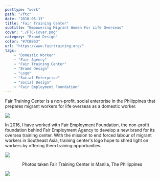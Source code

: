 ```yaml
---
posttype: "work"
path: "/ftc"
date: "2016-05-13"
title: "Fair Training Center"
subtitle: "Empowering Migrant Women For Life Overseas"
cover: "./FTC-Cover.png"
category: "Brand Design"
color: "#7CBB63"
url: "https://www.fairtraining.org/"
tags: 
    - "Domestic Worker"
    - "Fair Agency"
    - "Fair Training Center"
    - "Brand Design"
    - "Logo"
    - "Social Enterprise"
    - "Social Design"
    - "Fair Employment Foundation"
---
```



Fair Training Center is a non-profit, social enterprise in the Philippines that prepares migrant workers for life overseas as a domestic worker.

![](./logo-brand.jpg)

In 2016, I have worked with Fair Employment Foundation, the non-profit foundation behind Fair Employment Agency to develop a new brand for its oversea training center. With the mission to end forced labour of migrant workers in Southeast Asia, training center's logo hope to shred light on workers by offering them training opportunities. 

![](./ftc-ph-photo.jpg)

<center>Photos taken Fair Training Center in Manila, The Philippines</center>

![](./ftc-web.png)

